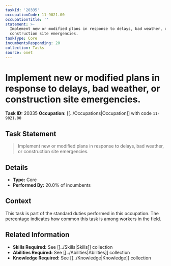 ```yaml
---
taskId: '20335'
occupationCode: 11-9021.00
occupationTitle: ''
statement: >-
  Implement new or modified plans in response to delays, bad weather, or
  construction site emergencies.
taskType: Core
incumbentsResponding: 20
collection: Tasks
source: onet
---
```

# Implement new or modified plans in response to delays, bad weather, or construction site emergencies.

**Task ID:** 20335
**Occupation:** [[../Occupations|Occupation]] with code `11-9021.00`

## Task Statement

> Implement new or modified plans in response to delays, bad weather, or construction site emergencies.

## Details

- **Type:** Core
- **Performed By:** 20.0% of incumbents

## Context

This task is part of the standard duties performed in this occupation. The percentage indicates how common this task is among workers in the field.

## Related Information

- **Skills Required:** See [[../Skills|Skills]] collection
- **Abilities Required:** See [[../Abilities|Abilities]] collection
- **Knowledge Required:** See [[../Knowledge|Knowledge]] collection

